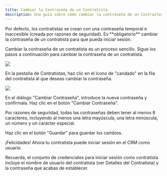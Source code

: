 ```yaml
---
title: Cambiar la Contraseña de un Contratista
description: Una guía sobre cómo cambiar la contraseña de un Contractor.
---
```



<Aside type='caution'>
    Por defecto, los contratistas se crean con una contraseña temporal e inaccesible (creada por razones de seguridad). Es **obligatorio** cambiar la contraseña de un contratista para que pueda iniciar sesión.
</Aside>

Cambiar la contraseña de un contratista es un proceso sencillo. Sigue los pasos a continuación para cambiar la contraseña de un contratista.

![](/contractor/contractors-6.webp)

En la pestaña de Contratistas, haz clic en el icono de "candado" en la fila del contratista al que deseas cambiar la contraseña.

![](/contractor/contractors-7.webp)

En el diálogo "Cambiar Contraseña", introduce la nueva contraseña y confírmala. Haz clic en el botón "Cambiar Contraseña".

<Aside type='note'>
    Por razones de seguridad, todas las contraseñas deben tener al menos 8 caracteres, incluyendo al menos una letra mayúscula, una letra minúscula, un número y un carácter especial.
</Aside>

Haz clic en el botón "Guardar" para guardar los cambios.

¡Felicidades! Ahora tu contratista puede iniciar sesión en el CRM como usuario.

Recuerda, el conjunto de credenciales para iniciar sesión como contratista incluye el nombre de usuario del contratista (ver Detalles del Contratista) y la contraseña que acabas de establecer.
